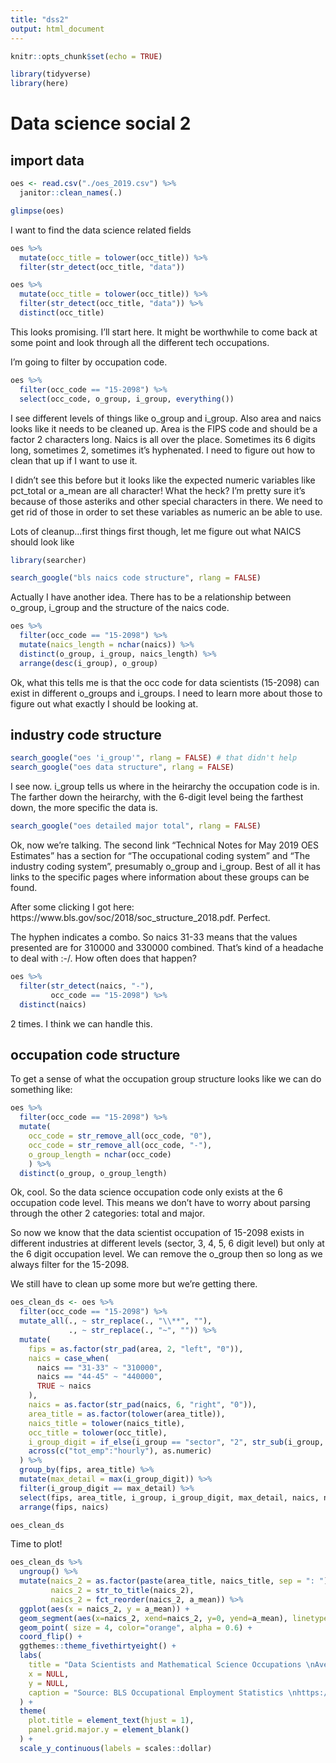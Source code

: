 ```yaml
---
title: "dss2"
output: html_document
---
```


```r
knitr::opts_chunk$set(echo = TRUE)
```

```r
library(tidyverse)
library(here)
```


# Data science social 2

## import data
```r
oes <- read.csv("./oes_2019.csv") %>%
  janitor::clean_names(.)

glimpse(oes)
```

I want to find the data science related fields

```r
oes %>%
  mutate(occ_title = tolower(occ_title)) %>%
  filter(str_detect(occ_title, "data")) 
```

```r
oes %>%
  mutate(occ_title = tolower(occ_title)) %>%
  filter(str_detect(occ_title, "data")) %>%
  distinct(occ_title)
```

This looks promising. I'll start here. It might be worthwhile to come back at
some point and look through all the different tech occupations.

I'm going to filter by occupation code.
```r
oes %>%
  filter(occ_code == "15-2098") %>%
  select(occ_code, o_group, i_group, everything())
```
I see different levels of things like o_group and i_group. Also area and naics
looks like it needs to be cleaned up. Area is the FIPS code and should be a factor
2 characters long. Naics is all over the place. Sometimes its 6 digits long, sometimes
2, sometimes it's hyphenated. I need to figure out how to clean that up if I want
to use it.

I didn't see this before but it looks like the expected numeric variables like 
pct_total or a_mean are all character! What the heck? I'm pretty sure it's because
of those asteriks and other special characters in there. We need to get rid of 
those in order to set these variables as numeric an be able to use.

Lots of cleanup...first things first though, let me figure out what NAICS should
look like

```r
library(searcher)

search_google("bls naics code structure", rlang = FALSE)
```
Actually I have another idea. There has to be a relationship between o_group, i_group
and the structure of the naics code.
```r
oes %>%
  filter(occ_code == "15-2098") %>%
  mutate(naics_length = nchar(naics)) %>%
  distinct(o_group, i_group, naics_length) %>%
  arrange(desc(i_group), o_group)
```
Ok, what this tells me is that the occ code for data scientists (15-2098) can 
exist in different o_groups and i_groups. I need to learn more about those to
figure out what exactly I should be looking at.

## industry code structure

```r
search_google("oes 'i_group'", rlang = FALSE) # that didn't help
search_google("oes data structure", rlang = FALSE)
```
I see now. i_group tells us where in the heirarchy the occupation code is in. The 
farther down the heirarchy, with the 6-digit level being the farthest down, the more
specific the data is.

```r
search_google("oes detailed major total", rlang = FALSE)
```
Ok, now we're talking. The second link "Technical Notes for May 2019 OES Estimates"
has a section for "The occupational coding system" and "The industry coding system", 
presumably o_group and i_group. Best of all it has links to the specific pages
where information about these groups can be found. 

After some clicking I got here: https://www.bls.gov/soc/2018/soc_structure_2018.pdf.
Perfect.

The hyphen indicates a combo. So naics 31-33 means that the values presented are
for 310000 and 330000 combined. That's kind of a headache to deal with :-/. How often
does that happen?

```r
oes %>%
  filter(str_detect(naics, "-"),
         occ_code == "15-2098") %>%
  distinct(naics)
```

2 times. I think we can handle this.

## occupation code structure

To get a sense of what the occupation group structure looks like we can do something
like:

```r
oes %>%
  filter(occ_code == "15-2098") %>%
  mutate(
    occ_code = str_remove_all(occ_code, "0"),
    occ_code = str_remove_all(occ_code, "-"),
    o_group_length = nchar(occ_code)
    ) %>%
  distinct(o_group, o_group_length)
```

Ok, cool. So the data science occupation code only exists at the 6 occupation code
level. This means we don't have to worry about parsing through the other 2 categories:
total and major.

So now we know that the data scientist occupation of 15-2098 exists in different
industries at different levels (sector, 3, 4, 5, 6 digit level) but only at the 
6 digit occupation level. We can remove the o_group then so long as we always
filter for the 15-2098.

We still have to clean up some more but we're getting there.

```r
oes_clean_ds <- oes %>%
  filter(occ_code == "15-2098") %>%
  mutate_all(., ~ str_replace(., "\\**", ""),
             ., ~ str_replace(., "~", "")) %>%
  mutate(
    fips = as.factor(str_pad(area, 2, "left", "0")),
    naics = case_when(
      naics == "31-33" ~ "310000",
      naics == "44-45" ~ "440000",
      TRUE ~ naics
    ),
    naics = as.factor(str_pad(naics, 6, "right", "0")),
    area_title = as.factor(tolower(area_title)),
    naics_title = tolower(naics_title),
    occ_title = tolower(occ_title),
    i_group_digit = if_else(i_group == "sector", "2", str_sub(i_group, 1, 1)),
    across(c("tot_emp":"hourly"), as.numeric)
  ) %>%
  group_by(fips, area_title) %>%
  mutate(max_detail = max(i_group_digit)) %>%
  filter(i_group_digit == max_detail) %>%
  select(fips, area_title, i_group, i_group_digit, max_detail, naics, naics_title, starts_with("a_")) %>%
  arrange(fips, naics)

oes_clean_ds
```
Time to plot!

```r
oes_clean_ds %>%
  ungroup() %>%
  mutate(naics_2 = as.factor(paste(area_title, naics_title, sep = ": ")),
         naics_2 = str_to_title(naics_2),
         naics_2 = fct_reorder(naics_2, a_mean)) %>%
  ggplot(aes(x = naics_2, y = a_mean)) +
  geom_segment(aes(x=naics_2, xend=naics_2, y=0, yend=a_mean), linetype = "dashed") +
  geom_point( size = 4, color="orange", alpha = 0.6) +
  coord_flip() +
  ggthemes::theme_fivethirtyeight() +
  labs(
    title = "Data Scientists and Mathematical Science Occupations \nAverage Salary by State and Industry",
    x = NULL,
    y = NULL,
    caption = "Source: BLS Occupational Employment Statistics \nhttps://www.bls.gov/oes/home.htm"
  ) +
  theme(
    plot.title = element_text(hjust = 1),
    panel.grid.major.y = element_blank()
  ) +
  scale_y_continuous(labels = scales::dollar)

```
